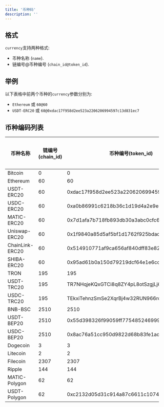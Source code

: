 ```yaml
---
title: '币种码'
description: ''
---
```


## 格式

`currency`支持两种格式:

- 币种名称 (`name`).
- 链编号@币种编号 (`chain_id@token_id`).

## 举例

以下表格中前两个币种的`currency`参数分别为:

- `Ethereum` 或 `60@60`
- `USDT-ERC20` 或 `60@0xdac17f958d2ee523a2206206994597c13d831ec7`

## 币种编码列表

| 币种名称            | 链编号(chain\_id) | 币种编号(token\_id)                                  | 币种精度 |
| --------------- | --------- | ------------------------------------------ |----------|
| Bitcoin         | 0         | 0                                          |    8     |
| Ethereum        | 60        | 60                                         |    18    |
| USDT-ERC20      | 60        | 0xdac17f958d2ee523a2206206994597c13d831ec7 |    6     |
| USDC-ERC20      | 60        | 0xa0b86991c6218b36c1d19d4a2e9eb0ce3606eb48 |    6     |
| MATIC-ERC20     | 60        | 0x7d1afa7b718fb893db30a3abc0cfc608aacfebb0 |    18    |
| Uniswap-ERC20   | 60        | 0x1f9840a85d5af5bf1d1762f925bdaddc4201f984 |    18    |
| ChainLink-ERC20 | 60        | 0x514910771af9ca656af840dff83e8264ecf986ca |    18    |
| SHIBA-ERC20     | 60        | 0x95ad61b0a150d79219dcf64e1e6cc01f0b64c4ce |    18     |
| TRON            | 195       | 195                                        |    6       |
| USDT-TRC20      | 195       | TR7NHqjeKQxGTCi8q8ZY4pL8otSzgjLj6t         |    6       |
| USDC-TRC20      | 195       | TEkxiTehnzSmSe2XqrBj4w32RUN966rdz8         |    6       |
| BNB-BSC         | 2510      | 2510                                       |    18      |
| USDT-BEP20      | 2510      | 0x55d398326f99059ff775485246999027b3197955 |    18      |
| USDC-BEP20      | 2510      | 0x8ac76a51cc950d9822d68b83fe1ad97b32cd580d |    18      |
| Dogecoin        | 3         | 3                                          |    8       |
| Litecoin        | 2         | 2                                          |    8       |
| Filecoin        | 2307      | 2307                                       |    18      |
| Ripple          | 144       | 144                                        |    6       |
| MATIC-Polygon   | 62        | 62                                         |    18      |
| USDT-Polygon    | 62        | 0xc2132d05d31c914a87c6611c10748aeb04b58e8f |    6       |